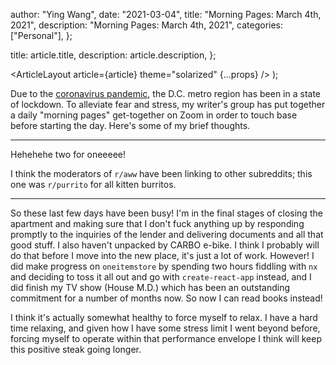 
  author: "Ying Wang",
  date: "2021-03-04",
  title: "Morning Pages: March 4th, 2021",
  description: "Morning Pages: March 4th, 2021",
  categories: ["Personal"],
};

  title: article.title,
  description: article.description,
};

  <ArticleLayout article={article} theme="solarized" {...props} />
);

Due to the [coronavirus
pandemic](https://en.wikipedia.org/wiki/2019-20_coronavirus_pandemic), the D.C.
metro region has been in a state of lockdown. To alleviate fear and stress, my
writer's group has put together a daily "morning pages" get-together on Zoom in
order to touch base before starting the day. Here's some of my brief thoughts.

---

Hehehehe two for oneeeee!

[](/img/posts/2021/03/04/morning_pages.jpg)

I think the moderators of `r/aww` have been linking to other subreddits; this
one was `r/purrito` for all kitten burritos.

---

So these last few days have been busy! I'm in the final stages of closing the
apartment and making sure that I don't fuck anything up by responding promptly
to the inquiries of the lender and delivering documents and all that good stuff.
I also haven't unpacked by CARBO e-bike. I think I probably will do that before
I move into the new place, it's just a lot of work. However! I did make progress
on `oneitemstore` by spending two hours fiddling with `nx` and deciding to toss
it all out and go with `create-react-app` instead, and I did finish my TV show
(House M.D.) which has been an outstanding commitment for a number of months
now. So now I can read books instead!

I think it's actually somewhat healthy to force myself to relax. I have a hard
time relaxing, and given how I have some stress limit I went beyond before,
forcing myself to operate within that performance envelope I think will keep
this positive steak going longer.
